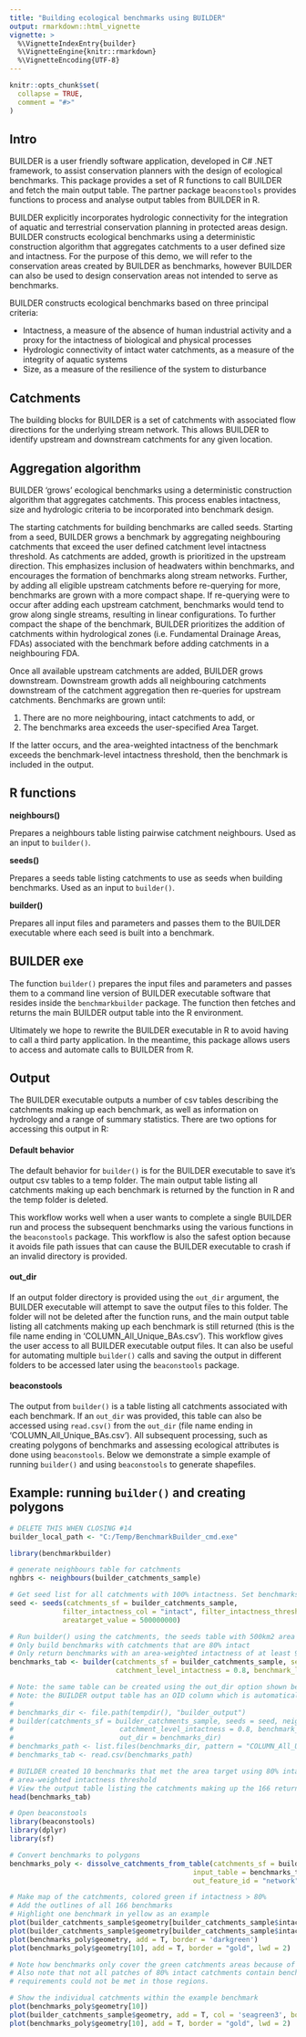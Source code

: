 ```yaml
---
title: "Building ecological benchmarks using BUILDER"
output: rmarkdown::html_vignette
vignette: >
  %\VignetteIndexEntry{builder}
  %\VignetteEngine{knitr::rmarkdown}
  %\VignetteEncoding{UTF-8}
---
```


```r
knitr::opts_chunk$set(
  collapse = TRUE,
  comment = "#>"
)
```


## Intro
BUILDER is a user friendly software application, developed in C# .NET framework, to assist conservation planners with the design of ecological benchmarks. This package provides a set of R functions to call BUILDER and fetch the main output table. The partner package `beaconstools` provides functions to process and analyse output tables from BUILDER in R.  

BUILDER explicitly incorporates hydrologic connectivity for the integration of aquatic and terrestrial conservation planning in protected areas design. BUILDER constructs ecological benchmarks using a deterministic construction algorithm that aggregates catchments to a user defined size and intactness. For the purpose of this demo, we will refer to the conservation areas created by BUILDER as benchmarks, however BUILDER can also be used to design conservation areas not intended to serve as benchmarks.  

BUILDER constructs ecological benchmarks based on three principal criteria:  

* Intactness, a measure of the absence of human industrial activity and a proxy for the intactness of biological and physical processes
* Hydrologic connectivity of intact water catchments, as a measure of the integrity of aquatic systems
* Size, as a measure of the resilience of the system to disturbance

## Catchments
The building blocks for BUILDER is a set of catchments with associated flow directions for the underlying stream network. This allows BUILDER to identify upstream and downstream catchments for any given location.  

## Aggregation algorithm
BUILDER ‘grows’ ecological benchmarks using a deterministic construction algorithm that aggregates catchments. This process enables intactness, size and hydrologic criteria to be incorporated into benchmark design.   

The starting catchments for building benchmarks are called seeds. Starting from a seed, BUILDER grows a benchmark by aggregating neighbouring catchments that exceed the user defined catchment level intactness threshold. As catchments are added, growth is prioritized in the upstream direction. This emphasizes inclusion of headwaters within benchmarks, and encourages the formation of benchmarks along stream networks. Further, by adding all eligible upstream catchments before re-querying for more, benchmarks are grown with a more compact shape. If re-querying were to occur after adding each upstream catchment, benchmarks would tend to grow along single streams, resulting in linear configurations. To further compact the shape of the benchmark, BUILDER prioritizes the addition of catchments within hydrological zones (i.e. Fundamental Drainage Areas, FDAs) associated with the benchmark before adding catchments in a neighbouring FDA.  

Once all available upstream catchments are added, BUILDER grows downstream. Downstream growth adds all neighbouring catchments downstream of the catchment aggregation then re-queries for upstream catchments. Benchmarks are grown until: 

  1. There are no more neighbouring, intact catchments to add, or 
  2. The benchmarks area exceeds the user-specified Area Target. 

If the latter occurs, and the area-weighted intactness of the benchmark exceeds the benchmark-level intactness threshold, then the benchmark is included in the output.

## R functions

**neighbours()**

Prepares a neighbours table listing pairwise catchment neighbours. Used as an input to `builder()`.

**seeds()**

Prepares a seeds table listing catchments to use as seeds when building benchmarks. Used as an input to `builder()`.

**builder()**

Prepares all input files and parameters and passes them to the BUILDER executable where each seed is built into a benchmark.


## BUILDER exe
The function `builder()` prepares the input files and parameters and passes them to a command line version of BUILDER executable software that resides inside the `benchmarkbuilder` package. The function then fetches and returns the main BUILDER output table into the R environment. 

Ultimately we hope to rewrite the BUILDER executable in R to avoid having to call a third party application. In the meantime, this package allows users to access and automate calls to BUILDER from R.

## Output
The BUILDER executable outputs a number of csv tables describing the catchments making up each benchmark, as well as information on hydrology and a range of summary statistics. There are two options for accessing this output in R:

#### Default behavior
The default behavior for `builder()` is for the BUILDER executable to save it's output csv tables to a temp folder. The main output table listing all catchments making up each benchmark is returned by the function in R and the temp folder is deleted.

This workflow works well when a user wants to complete a single BUILDER run and process the subsequent benchmarks using the various functions in the `beaconstools` package. This workflow is also the safest option because it avoids file path issues that can cause the BUILDER executable to crash if an invalid directory is provided.

#### out_dir
If an output folder directory is provided using the `out_dir` argument, the BUILDER executable will attempt to save the output files to this folder. The folder will not be deleted after the function runs, and the main output table listing all catchments making up each benchmark is still returned (this is the file name ending in 'COLUMN_All_Unique_BAs.csv'). This workflow gives the user access to all BUILDER executable output files. It can also be useful for automating multiple `builder()` calls and saving the output in different folders to be accessed later using the `beaconstools` package.

#### beaconstools
The output from `builder()` is a table listing all catchments associated with each benchmark. If an `out_dir` was provided, this table can also be accessed using `read.csv()` from the `out_dir` (file name ending in 'COLUMN_All_Unique_BAs.csv'). All subsequent processing, such as creating polygons of benchmarks and assessing ecological attributes is done using `beaconstools`. Below we demonstrate a simple example of running `builder()` and using `beaconstools` to generate shapefiles.

## Example: running `builder()` and creating polygons

```r
# DELETE THIS WHEN CLOSING #14
builder_local_path <- "C:/Temp/BenchmarkBuilder_cmd.exe"
```

```r
library(benchmarkbuilder)

# generate neighbours table for catchments
nghbrs <- neighbours(builder_catchments_sample)

# Get seed list for all catchments with 100% intactness. Set benchmarks area target to 500km2.
seed <- seeds(catchments_sf = builder_catchments_sample,
             filter_intactness_col = "intact", filter_intactness_threshold = 1,
             areatarget_value = 500000000)

# Run builder() using the catchments, the seeds table with 500km2 area target, and the neighbours table
# Only build benchmarks with catchments that are 80% intact 
# Only return benchmarks with an area-weighted intactness of at least 95%
benchmarks_tab <- builder(catchments_sf = builder_catchments_sample, seeds = seed, neighbours = nghbrs,
                          catchment_level_intactness = 0.8, benchmark_level_intactness = 0.95)

# Note: the same table can be created using the out_dir option shown below.
# Note: the BUILDER output table has an OID column which is automatically removed when used in beaconstools
#
# benchmarks_dir <- file.path(tempdir(), "builder_output")
# builder(catchments_sf = builder_catchments_sample, seeds = seed, neighbours = nghbrs,
#                          catchment_level_intactness = 0.8, benchmark_level_intactness = 0.95,
#                          out_dir = benchmarks_dir)
# benchmarks_path <- list.files(benchmarks_dir, pattern = "COLUMN_All_Unique_BAs.csv", full.names = TRUE)
# benchmarks_tab <- read.csv(benchmarks_path)

# BUILDER created 10 benchmarks that met the area target using 80% intact catchments, and met the 95% 
# area-weighted intactness threshold
# View the output table listing the catchments making up the 166 returned benchmarks
head(benchmarks_tab)

# Open beaconstools
library(beaconstools)
library(dplyr)
library(sf)

# Convert benchmarks to polygons
benchmarks_poly <- dissolve_catchments_from_table(catchments_sf = builder_catchments_sample, 
                                             input_table = benchmarks_tab, 
                                             out_feature_id = "network")

# Make map of the catchments, colored green if intactness > 80%
# Add the outlines of all 166 benchmarks
# Highlight one benchmark in yellow as an example
plot(builder_catchments_sample$geometry[builder_catchments_sample$intact>=0.8], lty = 0, col = 'seagreen3')
plot(builder_catchments_sample$geometry[builder_catchments_sample$intact<0.8], lty = 0, col = 'grey', add = T)
plot(benchmarks_poly$geometry, add = T, border = 'darkgreen')
plot(benchmarks_poly$geometry[10], add = T, border = "gold", lwd = 2)

# Note how benchmarks only cover the green catchments areas because of the 80% catchment level intactness value used.
# Also note that not all patches of 80% intact catchments contain benchmarks. This is because the area and hydrology 
# requirements could not be met in those regions.

# Show the individual catchments within the example benchmark
plot(benchmarks_poly$geometry[10])
plot(builder_catchments_sample$geometry, add = T, col = 'seagreen3', border = 'grey40')
plot(benchmarks_poly$geometry[10], add = T, border = "gold", lwd = 2)

```

